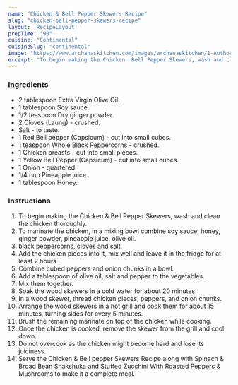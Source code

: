 ---
name: "Chicken & Bell Pepper Skewers Recipe"
slug: "chicken-bell-pepper-skewers-recipe"
layout: 'RecipeLayout'
prepTime: "90"
cuisine: "Continental"
cuisineSlug: "continental"
image: "https://www.archanaskitchen.com/images/archanaskitchen/1-Author/sibyl_sunitha/Chicken__Bell_Pepper_Skewers_Recipe_.jpg"
excerpt: "To begin making the Chicken  Bell Pepper Skewers, wash and clean the chicken thoroughly"
---

### Ingredients

- 2 tablespoon Extra Virgin Olive Oil.
- 1 tablespoon Soy sauce.
- 1/2 teaspoon Dry ginger powder.
- 2 Cloves (Laung) - crushed.
- Salt - to taste.
- 1 Red Bell pepper (Capsicum) - cut into small cubes.
- 1 teaspoon Whole Black Peppercorns - crushed.
- 1 Chicken breasts - cut into small pieces.
- 1 Yellow Bell Pepper (Capsicum) - cut into small cubes.
- 1 Onion - quartered.
- 1/4 cup Pineapple juice.
- 1 tablespoon Honey.

### Instructions

1. To begin making the Chicken & Bell Pepper Skewers, wash and clean the chicken thoroughly.
1. To marinate the chicken, in a mixing bowl combine soy sauce, honey, ginger powder,  pineapple juice, olive oil.
1. black peppercorns, cloves and salt.
1. Add the chicken pieces into it, mix well and leave it in the fridge for at least 2 hours.
1. Combine cubed peppers and onion chunks in a bowl.
1. Add a tablespoon of olive oil, salt and pepper to the vegetables.
1. Mix them together.
1. Soak the wood skewers in a cold water for about 20 minutes.
1. In a wood skewer, thread chicken pieces, peppers, and onion chunks.
1. Arrange the wood skewers in a hot grill and cook them for about 15 minutes, turning sides for every 5 minutes.
1. Brush the remaining marinate on top of the chicken while cooking.
1. Once the chicken is cooked, remove the skewer from the grill and cool down.
1. Do not overcook as the chicken might become hard and lose its juiciness.
1. Serve the Chicken & Bell pepper Skewers Recipe along with Spinach & Broad Bean Shakshuka and Stuffed Zucchini  With Roasted Peppers & Mushrooms to make it a complete meal.
